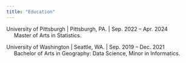 ```yaml
---
title: "Education"
---
```


University of Pittsburgh | Pittsburgh, PA. | Sep. 2022 – Apr. 2024 
<span style="display: inline-block; margin-left: 20px;">
Master of Arts in Statistics.
</span>

University of Washington | Seattle, WA. | Sep. 2019 – Dec. 2021 
<span style="display: inline-block; margin-left: 20px;">
Bachelor of Arts in Geography: Data Science, Minor in Informatics.
</span>
